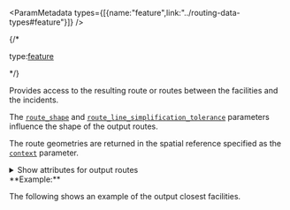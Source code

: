 


<ParamMetadata types={[{name:"feature",link:"../routing-data-types#feature"}]} />

{/* <p class="space-x-2"><span><span class="font-sm text-color-3">type:</span><a class="font-sm text-color-3" href="../routing-data-types#feature">feature</a></span></p> */}

Provides access to the resulting route or routes between the facilities and the incidents.

<If c="requestType == 'job'">

The [`route_shape`](#route_shape) and [`route_line_simplification_tolerance`](#route_line_simplification_tolerance) parameters influence the shape of the output routes.

The route geometries are returned in the spatial reference specified as the [`context`](#context) parameter.

</If>

<details>
 <summary><span class="font-sm text-color-link">Show attributes for output routes</span></summary>

<If c="requestType == 'direct'">
-   <p class="space-x-2"><span class="font-bold">ObjectID</span><span class="font-sm text-color-3">integer</span></p>

    The system-managed ID field.
    
</If>

-   <p class="space-x-2"><span class="font-bold">Name</span><span class="font-sm text-color-3">string (length: 500)</span><span class="font-bold text-[#00619b]">nullable</span></p>

    The name of the closest facility route is based on the names of the associated facility and incident.

    <If c="requestType == 'job'">
    The facility name is first if the value for the `travel_direction` parameter is set to `Facility to Incident`. For example, `Facility 5 - Incident 3` indicates that the route travels from Facility 5 to Incident 3.

    If `Incident to Facility` is specified as the value for the `travel_direction` parameter, the incident name is first, for example, `Incident 3 — Facility 5`.
    </If>

    <If c="requestType == 'direct'">
    The facility name is first if the value for the `travelDirection` property on the analysis object is set to `esriNATravelDirectionFromFacility`. For example, Facility 5 - Incident 3 indicates that the route travels from Facility 5 to Incident 3.

    If `esriNATravelDirectionToFacility` is specified as the value for the `travelDirection` property, the incident name is first, for example, Incident 3 — Facility 5 .
    </If>

-  <p class="space-x-2"><span class="font-bold">FacilityRank</span><span class="font-sm text-color-3">integer</span><span class="font-bold text-[#00619b]">nullable</span></p>

    The rank of the facility among all facilities found for the associated incident; the closest facility has a rank of 1.

-  <p class="space-x-2"><span class="font-bold">FacilityID</span><span class="font-sm text-color-3">integer</span><span class="font-bold text-[#00619b]">nullable</span></p>

    <If c="requestType == 'job'">
    The user-defined unique ID of the facility the route visits. The values for this field are copied from the `ID` field on the input facilities.
    </If>

    <If c="requestType == 'direct'">
    The unique ID of the facility the route visits.

    If you specify `preserveObjectID=false`, the value for this field will be a system-generated ID. If `preserveObjectID=True`, the value for this field will be the `ObjectID` of your associated input.  
    </If>

<If c="requestType == 'job'">
-  <p class="space-x-2"><span class="font-bold">FacilityOID</span><span class="font-sm text-color-3">integer</span><span class="font-bold text-[#00619b]">nullable</span></p>

   
    The `ObjectID` value of the input facility used to generate the route. This field is often used to join information from facilities to routes.

-   <p class="space-x-2"><span class="font-bold">IncidentOID</span><span class="font-sm text-color-3">integer</span><span class="font-bold text-[#00619b]">nullable</span></p>

    The `ObjectID` value of the input incident used to generate the route. This field is often used to join information from incidents to routes.
</If>

-  <p class="space-x-2"><span class="font-bold">IncidentID</span><span class="font-sm text-color-3">integer</span><span class="font-bold text-[#00619b]">nullable</span></p>

    <If c="requestType == 'job'">
    The user-defined unique ID of the incident the route visits. The values for this field are copied from the `ID` field on the input incidents.
    </If>

    <If c="requestType == 'direct'">
    The unique ID of the incident the route visits.

    If you specify `preserveObjectID=false`, the value for this field will be a system-generated ID. If `preserveObjectID=True`, the value for this field will be the `ObjectID` of your associated input.  
    </If>


-   <p class="space-x-2"><span class="font-bold">FacilityCurbApproach</span><span class="font-sm text-color-3">int enum</span><span class="font-bold text-[#00619b]">nullable</span></p>

    **Allowed values:** `1`, `2`

    The side of the vehicle the facility is on when arriving at or departing from the facility. 
    
    -    `1`—Indicates the right side of vehicle
    -    `2`—Indicates the left side of vehicle

-   <p class="space-x-2"><span class="font-bold">IncidentCurbApproach</span><span class="font-sm text-color-3">integer</span><span class="font-bold text-[#00619b]">nullable</span></p>

    **Allowed values:** `1`, `2`

    The side of the vehicle the incident is on when arriving at or departing from the incident.
    
    -    `1`—Indicates the right side of vehicle
    -    `2`—Indicates the left side of vehicle 

<StartTimeEndTimeUTC />

<If c="requestType == 'job'">

-   <p class="space-x-2"><span class="font-bold">Total_Minutes</span><span class="font-sm text-color-3">number (non-negative)</span><span class="font-bold text-[#00619b]">nullable</span></p>

    The cumulative travel time in minutes of the route between the facility and the incident. This includes any `AdditionalTime` values for the visited facility and incident if specified.

    <Note type="note" block>

    -   An additional field, `Total_[TimeUnits]`, is included if `measurement_units` is time based and its value is not set to `Minutes`. The field values are in the units specified by the `measurement_units` parameter.

    -   Additional fields, `Total_[AccumulateAttributeName]_[TimeUnits]`, are included for each time-based cost attribute that is accumulated during the analysis. 

    </Note>


-   <p class="space-x-2"><span class="font-bold">Total_Miles</span><span class="font-sm text-color-3">number (non-negative)</span><span class="font-bold text-[#00619b]">nullable</span></p>

    The cumulative travel distance in miles of the route between the facility and the incident. This includes any `AdditionalDistance` values for the visited facility and incident if specified.

    <Note type="note" block>

    -   An additional field, `Total_[DistanceUnits]`, is included if the `measurement_units` parameter is distance based and its value is not `Miles` or `Kilometers`. The field values are in the units specified by the `measurement_units` parameter.

    -   Additional fields, `Total_[AccumulateAttributeName]_[DistanceUnits]`, are included for each distance-based cost attribute that is accumulated during the analysis.  

    </Note>
 
-   <p class="space-x-2"><span class="font-bold">Total_Kilometers</span><span class="font-sm text-color-3">number (non-negative)</span><span class="font-bold text-[#00619b]">nullable</span></p>

    The cumulative travel distance in kilometers of the route between the facility and the incident. This includes any `AdditionalDistance` values for the visited facility and incident if specified.

    <Note type="note" block>

    -   An additional field, `Total_[DistanceUnits]`, is included if the `measurement_units` parameter is distance based and its value is not `Miles` or `Kilometers`. The field values are in the units specified by the `measurement_units` parameter.

    -   Additional fields, `Total_[AccumulateAttributeName]_[DistanceUnits]`, are included for each distance-based cost attribute that is accumulated during the analysis.  

    </Note>

-   <p class="space-x-2"><span class="font-bold">Total_Other</span><span class="font-sm text-color-3">number (non-negative)</span><span class="font-bold text-[#00619b]">nullable</span></p>

    The cumulative travel cost in unknown units of the route between the facility and the incident. This includes any `AdditionalCost` values for the visited facility and incident if specified.

    This field is included only when the travel mode used for the analysis has an impedance attribute that is neither time-based nor distance-based.

    <Note type={"note"}>

    Additional fields, `Total_[AccumulateAttributeName]_Other`, are included for each cost attribute that is neither time based nor distance based and accumulated during the analysis.

    </Note>

<Note type={"note"}>

An additional field with the name `Total_[MeasurementUnits]` is included if the `measurement_units` parameter is not equal to `Miles`, `Kilometers`, or `Minutes`. For example, if the `measurement_units` parameter is specified as `Meters`, the `output_routes` parameter will include `Total_Meters`, `Total_Miles`, `Total_Kilometers`, and `Total_Minutes` fields.

</Note>

</If>

<If c="requestType == 'direct'">
-   <p class="space-x-2"><span class="font-bold">Total_[Cost]</span><span class="font-sm text-color-3">number (non-negative)</span><span class="font-bold text-[#00619b]">nullable</span></p>

    The total distance, time, or other travel cost from the beginning of the first stop to the end of the last stop. The total travel cost and the `Attr_[Cost]` of the visited stops are included in this value.

    This field will be populated if the `[Cost]` part of this field is used as impedance attribute or accumulated attributes.
</If>

</details>

<If c="requestType == 'job'">
**Example:**

The following shows an example of the output closest facilities.

<CodeBlock language="json" source="../../code-samples/closestFacility/examples/outputs/outputRoutes.json" group="json" maxLines={20} expandable/>
</If>